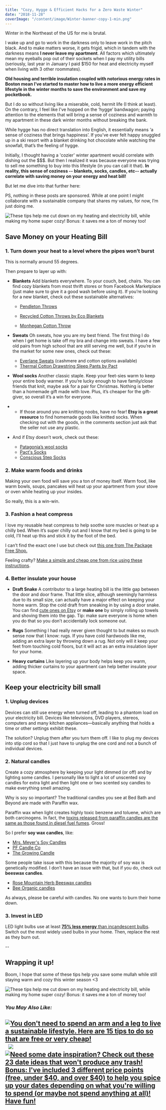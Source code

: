 ```yaml
---
title: "Cozy, Hygge & Efficient Hacks for a Zero Waste Winter"
date: "2018-11-28"
coverImage: "/content/image/Winter-banner-copy-1-min.png"
---
```


Winter in the Northeast of the US for me is brutal.

I wake up and go to work in the darkness only to leave work in the pitch black. And to make matters worse, it gets frigid, which in tandem with the darkness means **I never leave my apartment**. All factors which ultimately mean my eyeballs pop out of their sockets when I pay my utility bills (seriously, last year in January I paid \$150 for heat and electricity myself when living with 3 other roommates).

**Old housing and terrible insulation coupled with notorious energy rates in Boston mean I’ve started to master how to live a more energy efficient lifestyle in the winter months to save the environment and save my pocketbook.**

But I do so without living like a miserable, cold, hermit life (I think at least). On the contrary, I feel like I’ve hopped on the ‘hygge’ bandwagon; paying attention to the elements that will bring a sense of coziness and warmth to my apartment in these dark winter months without breaking the bank.

While hygge has no direct translation into English, it essentially means ‘a sense of coziness that brings happiness’. If you’ve ever felt happy snuggled up in a ski resort with a blanket drinking hot chocolate while watching the snowfall, that’s the feeling of hygge.

Initially, I thought having a 'cozier' winter apartment would correlate with dishing out the \$\$\$. But then I realized it was because everyone was trying to sell me something to buy into this lifestyle (in you can call it that). **In reality, this sense of coziness -- blankets, socks, candles, etc-- actually correlate with saving money on your energy and heat bill!**

But let me dive into that further here:

PS, nothing in these posts are sponsored. While at one point I might collaborate with a sustainable company that shares my values, for now, I’m just doing me.

![These tips help me cut down on my heating and electricity bill, while making my home super cozy! Bonus: it saves me a ton of money too!](images/Winter-banner-copy-1-min-1024x690.png)

## Save Money on your Heating Bill

### 1\. Turn down your heat to a level where the pipes won’t burst

This is normally around 55 degrees.

Then prepare to layer up with:

- **Blankets** Add blankets everywhere. To your couch, bed, chairs. You can find cozy blankets from most thrift stores or from Facebook Marketplace (just make sure to give it a good wash before using it). If you’re looking for a new blanket, check out these sustainable alternatives:

  - [Pendleton Throws](https://www.pendleton-usa.com/product/yakima-camp-throw-72266.html?dwvar_72266_color=1431&cgid=blankets-throws#start=2&cgid=blankets-throws)

  - [Recycled Cotton Throws by Eco Blankets](https://www.in2green.com/collections/eco-throws)

  - [Monhegan Cotton Throw](http://www.brahmsmount.com/throws/cotton-herringbone-throw.html?swatch=158&gclid=CjwKEAjw1_KwBRDEz_WvncL4jGwSJAAEym0dlytVdV2qzI1YBuMGFwe68tdk3YfMJPAuuiIGIfraORoCdiLw_wcB)

- **Sweats** Oh sweats, how you are my best friend. The first thing I do when I get home is take off my bra and change into sweats. I have a few old pairs from high school that are still serving me well, but if you’re in the market for some new ones, check out these:

  - [Everlane Sweats](https://www.everlane.com/collections/womens-bottoms?style=Sweatpants+) (cashmere and cotton options available)
  - [Thermal Cotton Drawstring Sleep Pants by Pact](https://wearpact.com/women/collection/holidays-2018/thermal%20drawstring%20sleep%20pant?id=wa1-wtp-pol)

- **Wool socks** Another classic staple. Keep your feet-sies warm to keep your entire body warmer. If you’re lucky enough to have family/close friends that knit, maybe ask for a pair for Christmas. Nothing is better than a homemade gift made with love. Plus, it’s cheaper for the gift-giver, so overall it’s a win for everyone.

- - If those around you are knitting noobs, have no fear! **Etsy is a great resource** to find homemade goods like knitted socks. When checking out with the goods, in the comments section just ask that the seller not use any plastic.

- And if Etsy doesn’t work, check out these:
  - [Patagonia’s wool socks](https://www.patagonia.com/search/?q=socks&lang=en_US)
  - [Pact's Socks](https://wearpact.com/women/underwear/socks)
  - [Conscious Step Socks](https://consciousstep.com/)

### 2\. Make warm foods and drinks

Making your own food will save you a ton of money itself. Warm food, like warm bowls, soups, pancakes will heat up your apartment from your stove or oven while heating up your insides.

So really, this is a win-win.

### 3\. Fashion a heat compress

I love my reusable heat compress to help soothe sore muscles or heat up a chilly bed. When it’s super chilly out and I know that my bed is going to be cold, I’ll heat up this and stick it by the foot of the bed.

I can’t find the exact one I use but check out [this one from The Package Free Shop.](https://packagefreeshop.com/products/large-herbal-heating-coolingpad)

Feeling crafty? [Make a simple and cheap one from rice using these instructions](https://wellnessmama.com/24601/reusable-rice-heat-packs/).

### 4\. Better insulate your house

- **Draft Snake** A contributor to a large heating bill is the little gap between the door and door frame. That little slice, although seemingly harmless due to its small size, can actually have a major effect on keeping your home warm. Stop the cold draft from sneaking in by using a door snake. You can find [cute ones on Etsy](https://www.etsy.com/listing/612085347/long-draft-stopper-28-to-44-upholstery?ga_order=most_relevant&ga_search_type=all&ga_view_type=gallery&ga_search_query=draft+snake&ref=sc_gallery-1-1&plkey=3e35f212ae19de45cdab28a786740e3b7d144e39%3A612085347&cas=1) or **make one** by simply rolling up towels and shoving them into the gap. Tip: make sure everyone is home when you do that so you don’t accidentally lock someone out.

- **Rugs** Something I had really never given thought to but makes so much sense now that I know: rugs. If you have cold hardwoods like me, adding an extra layer by throwing down a rug. Not only will it keep your feet from touching cold floors, but it will act as an extra insulation layer for your home.

- **Heavy curtains** Like layering up your body helps keep you warm, adding thicker curtains to your apartment can help better insulate your space.

## Keep your electricity bill small

### 1\. Unplug devices

Devices can still use energy when turned off, leading to a phantom load on your electricity bill. Devices like televisions, DVD players, stereos, computers and many kitchen appliances—basically anything that holds a time or other settings exhibit these.

The solution? Unplug them after you turn them off. I like to plug my devices into stip cord so that I just have to unplug the one cord and not a bunch of individual devices.

### 2\. Natural candles

Create a cozy atmosphere by keeping your light dimmed (or off) and by lighting some candles. I personally like to light a lot of unscented soy candles for extra light and then light one or two scented soy candles to make everything smell amazing.

Why is soy so important? The traditional candles you see at Bed Bath and Beyond are made with Paraffin wax.

Paraffin wax when light creates highly toxic benzene and toluene, which are both carcinogens. In fact, the [toxins released from paraffin candles are the same as those found in diesel fuel fumes](https://wellnessmama.com/22656/dont-use-scented-candles/). Gross!

So I prefer **soy wax candles**, like:

- [Mrs. Meyer's Soy Candles](https://www.amazon.com/gp/product/B01MG29NPS/ref=as_li_tf_tl?ie=UTF8&tag=rodalesorganiclife-20&linkCode=xm2&camp=1789&creative=9325&creativeASIN=B01MG29NPS&ascsubtag=%5BASIN%7CB01MG29NPS%5Bnid%7C129876%5Bvid%7C531021%5Bbrand%7CROL%5Butm%7C)
- [PF Candle Co](https://pfcandleco.com/pages/about)
- [The Growing Candle](https://www.thegrowingcandle.com/collections/frontpage)

Some people take issue with this because the majority of soy wax is genetically modified. I don’t have an issue with that, but if you do, check out **beeswax candles**.

- [Rose Mountain Herb Beeswax candles](https://www.mountainroseherbs.com/catalog/aromatherapy/natural-candles)
- [Bee Organic candles](https://www.beeorganic.net/pillar-medium.html)

As always, please be careful with candles. No one wants to burn their home down.

### 3\. Invest in LED

LED light bulbs use at least [**75% less energy** than incandescent bulbs](https://www.energy.gov/energysaver/save-electricity-and-fuel/lighting-choices-save-you-money/led-lighting). Switch out the most widely used bulbs in your home. Then, replace the rest as they burn out.

\--

## Wrapping it up!

Boom, I hope that some of these tips help you save some mullah while still staying warm and cozy this winter season <3

![These tips help me cut down on my heating and electricity bill, while making my home super cozy! Bonus: it saves me a ton of money too!](images/Cozy-Pin-1-min.jpg)

### _You May Also Like:_

## [![You don't need to spend an arm and a leg to live a sustainable lifestyle. Here are 15 tips to do so that are free or very cheap!](images/15-Cheap-Ways-to-Live-More-Sustainably-min.jpg)](https://pforwords.com/cheap-ways-live-sustainably/)  [![](images/gift-pin-min.jpg)](https://pforwords.com/15-zero-waste-gift-ideas-at-3-price-points/)   [![Need some date inspiration? Check out these 23 date ideas that won't produce any trash! Bonus: I've included 3 different price points (free, under $40, and over $40) to help you spice up your dates depending on what you're willing to spend (or maybe not spend anything at all)! Have fun!](images/date-pin-min-1.jpg)](https://pforwords.com/23-zero-waste-date-ideas/)
